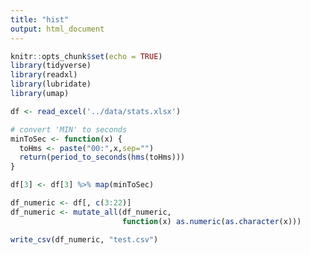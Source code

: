 ```yaml
---
title: "hist"
output: html_document
---
```


```r
knitr::opts_chunk$set(echo = TRUE)
library(tidyverse)
library(readxl)
library(lubridate)
library(umap)
```

```r
df <- read_excel('../data/stats.xlsx')
```

```r
# convert 'MIN' to seconds
minToSec <- function(x) {
  toHms <- paste("00:",x,sep="")
  return(period_to_seconds(hms(toHms)))
}

df[3] <- df[3] %>% map(minToSec)
```

```r
df_numeric <- df[, c(3:22)]
df_numeric <- mutate_all(df_numeric, 
                         function(x) as.numeric(as.character(x)))

write_csv(df_numeric, "test.csv")
```

